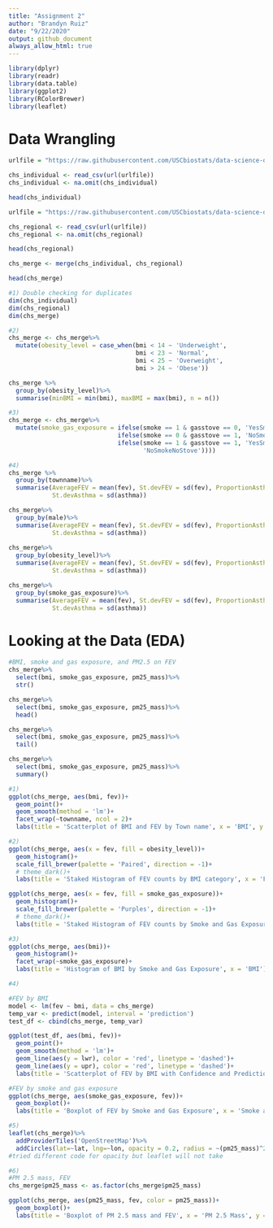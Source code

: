 ```yaml
---
title: "Assignment 2"
author: "Brandyn Ruiz"
date: "9/22/2020"
output: github_document
always_allow_html: true
---
```


```r
library(dplyr)
library(readr)
library(data.table)
library(ggplot2)
library(RColorBrewer)
library(leaflet)
```

# Data Wrangling
```r
urlfile = "https://raw.githubusercontent.com/USCbiostats/data-science-data/master/01_chs/chs_individual.csv"

chs_individual <- read_csv(url(urlfile))
chs_individual <- na.omit(chs_individual)

head(chs_individual)
```

```r
urlfile = "https://raw.githubusercontent.com/USCbiostats/data-science-data/master/01_chs/chs_regional.csv"

chs_regional <- read_csv(url(urlfile))
chs_regional <- na.omit(chs_regional)

head(chs_regional)
```

```r
chs_merge <- merge(chs_individual, chs_regional)

head(chs_merge)

#1) Double checking for duplicates
dim(chs_individual)
dim(chs_regional)
dim(chs_merge)
```

```r
#2)
chs_merge <- chs_merge%>%
  mutate(obesity_level = case_when(bmi < 14 ~ 'Underweight',
                                   bmi < 23 ~ 'Normal',
                                   bmi < 25 ~ 'Overweight',
                                   bmi > 24 ~ 'Obese'))

chs_merge %>%
  group_by(obesity_level)%>%
  summarise(minBMI = min(bmi), maxBMI = max(bmi), n = n())
```

```r
#3)
chs_merge <- chs_merge%>%
  mutate(smoke_gas_exposure = ifelse(smoke == 1 & gasstove == 0, 'YesSmokeNoStove',
                              ifelse(smoke == 0 & gasstove == 1, 'NoSmokeYesStove',
                              ifelse(smoke == 1 & gasstove == 1, 'YesSmokeYesStove',
                                     'NoSmokeNoStove'))))
```

```r
#4)
chs_merge %>%
  group_by(townname)%>%
  summarise(AverageFEV = mean(fev), St.devFEV = sd(fev), ProportionAsthma = sum(asthma)/nrow(chs_merge),
            St.devAsthma = sd(asthma))

chs_merge%>%
  group_by(male)%>%
  summarise(AverageFEV = mean(fev), St.devFEV = sd(fev), ProportionAsthma = sum(asthma)/nrow(chs_merge),
            St.devAsthma = sd(asthma))
  
chs_merge%>%
  group_by(obesity_level)%>%
  summarise(AverageFEV = mean(fev), St.devFEV = sd(fev), ProportionAsthma = sum(asthma)/nrow(chs_merge),
            St.devAsthma = sd(asthma))

chs_merge%>%
  group_by(smoke_gas_exposure)%>%
  summarise(AverageFEV = mean(fev), St.devFEV = sd(fev), ProportionAsthma = sum(asthma)/nrow(chs_merge),
            St.devAsthma = sd(asthma))
```

# Looking at the Data (EDA)
```r
#BMI, smoke and gas exposure, and PM2.5 on FEV
chs_merge%>%
  select(bmi, smoke_gas_exposure, pm25_mass)%>%
  str()

chs_merge%>%
  select(bmi, smoke_gas_exposure, pm25_mass)%>%
  head()

chs_merge%>%
  select(bmi, smoke_gas_exposure, pm25_mass)%>%
  tail()

chs_merge%>%
  select(bmi, smoke_gas_exposure, pm25_mass)%>%
  summary()
```

```r
#1)
ggplot(chs_merge, aes(bmi, fev))+
  geom_point()+
  geom_smooth(method = 'lm')+
  facet_wrap(~townname, ncol = 2)+
  labs(title = 'Scatterplot of BMI and FEV by Town name', x = 'BMI', y = 'FEV')
```

```r
#2)
ggplot(chs_merge, aes(x = fev, fill = obesity_level))+
  geom_histogram()+
  scale_fill_brewer(palette = 'Paired', direction = -1)+
  # theme_dark()+
  labs(title = 'Staked Histogram of FEV counts by BMI category', x = 'FEV', fill = 'BMI Category')

ggplot(chs_merge, aes(x = fev, fill = smoke_gas_exposure))+
  geom_histogram()+
  scale_fill_brewer(palette = 'Purples', direction = -1)+
  # theme_dark()+
  labs(title = 'Staked Histogram of FEV counts by Smoke and Gas Exposure', x = 'FEV', fill = 'Smoke/Gas Exposure')
```

```r
#3)
ggplot(chs_merge, aes(bmi))+
  geom_histogram()+
  facet_wrap(~smoke_gas_exposure)+
  labs(title = 'Histogram of BMI by Smoke and Gas Exposure', x = 'BMI')
```

```r
#4)

#FEV by BMI
model <- lm(fev ~ bmi, data = chs_merge)
temp_var <- predict(model, interval = 'prediction')
test_df <- cbind(chs_merge, temp_var)

ggplot(test_df, aes(bmi, fev))+
  geom_point()+
  geom_smooth(method = 'lm')+
  geom_line(aes(y = lwr), color = 'red', linetype = 'dashed')+
  geom_line(aes(y = upr), color = 'red', linetype = 'dashed')+
  labs(title = 'Scatterplot of FEV by BMI with Confidence and Prediction intervals', x = 'BMI', y = 'FEV')

#FEV by smoke and gas exposure
ggplot(chs_merge, aes(smoke_gas_exposure, fev))+
  geom_boxplot()+
  labs(title = 'Boxplot of FEV by Smoke and Gas Exposure', x = 'Smoke and Gase Exposure',y = 'FEV')
```

```r
#5)
leaflet(chs_merge)%>%
  addProviderTiles('OpenStreetMap')%>%
  addCircles(lat=~lat, lng=~lon, opacity = 0.2, radius = ~(pm25_mass)^2 * 20, popup = ~townname)
#tried different code for opacity but leaflet will not take
```

```r
#6)
#PM 2.5 mass, FEV
chs_merge$pm25_mass <- as.factor(chs_merge$pm25_mass)

ggplot(chs_merge, aes(pm25_mass, fev, color = pm25_mass))+
  geom_boxplot()+
  labs(title = 'Boxplot of PM 2.5 mass and FEV', x = 'PM 2.5 Mass', y = 'FEV')

```
